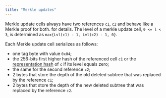 ```yaml
---
title: "Merkle updates"
---
```


Merkle update cells always have two references `c1`, `c2` and behave like a Merkle proof for both.
for details. The level of a merkle update cell, `0 <= l < 3`, is determined as `max{Lvl(c1) - 1, Lvl(c2) - 1, 0}`.

Each Merkle update cell serializes as follows:
- one tag byte with value `0x04`;
- the 256-bits first higher hash of the referenced cell `c1` or the [representation hash](/tvm/serialization/cells) of `c` if its level equals zero;
- the same for the second reference `c2`;
- 2 bytes that store the depth of the old deleted subtree that was replaced by the reference `c1`;
- 2 bytes that store the depth of the new deleted subtree that was replaced by the reference `c2`.
